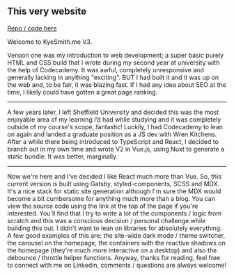 
## This very website

<p>
  <a href="https://github.com/SmithKy3/Kyesmith.me" target="_blank">
    Repo / code here <CodeSlash />
  </a>
</p>

Welcome to KyeSmith.me V3.

Version one was my introduction to web development; a super basic purely HTML and CSS build
that I wrote during my second year at university with the help of Codecademy. It was awful,
completely unresponsive and generally lacking in anything "exciting". BUT I had built it and it
was up on the web and, to be fair, it was blazing fast. If I had any idea about SEO at the time, I
likely could have gotten a great page ranking.

---

A few years later, I left Sheffield University and decided this was the most enjoyable area of my learning I’d had
while studying and it was completely outside of my course's scope, fantastic! Luckily, I had Codecademy to lean
on again and landed a graduate position as a JS dev with Wren Kitchens. After a while there being introduced to
TypeScript and React, I decided to branch out in my own time and wrote V2 in Vue.js, using Nuxt to generate a static
bundle. It was better, marginally.

---

Now we're here and I've decided I like React much more than Vue. So, this current version is built using Gatsby,
styled-components, SCSS and MDX. It's a nice stack for static site generation although I'm sure the MDX would become
a bit cumbersome for anything much more than a blog. You can view the source code using the link at the top of the page
if you're interested. You'll find that I try to write a lot of the components / logic from scratch and this was a conscious
decision / personal challenge while building this out. I didn't want to lean on libraries for absolutely everything.
A few good examples of this are; the site-wide dark mode / theme switcher, the carousel on the homepage, the containers
with the reactive shadows on the homepage (they're much more interactive on a desktop) and also the debounce / throttle
helper functions. Anyway, thanks for reading, feel free to connect with me on Linkedin, comments / questions are
always welcome!
